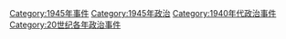 [[Category:1945年事件|Category:1945年事件]]
[[Category:1945年政治|Category:1945年政治]]
[[Category:1940年代政治事件|Category:1940年代政治事件]]
[[Category:20世纪各年政治事件|Category:20世纪各年政治事件]]